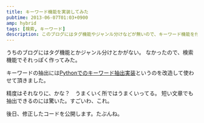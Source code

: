 ```yaml
---
title: キーワード機能を実装してみた
pubtime: 2013-06-07T01:03+0900
amp: hybrid
tags: [検索, キーワード]
description: このブログにはタグ機能やジャンル分けなどが無いので、キーワード機能を付けてみました。
---
```


うちのブログにはタグ機能とかジャンル分けとかがない。
なかったので、検索機能でそれっぽく作ってみた。

キーワードの抽出には[Pythonでのキーワード抽出実装](http://tanashi.s240.xrea.com/mword/)というのを改造して使わせて頂きました。

精度はそれなりに、かな？　うまくいく所ではうまくいってる。
短い文章でも抽出できるのには驚いた。すごいわ、これ。

後日、修正したコードを公開します。たぶんね。
